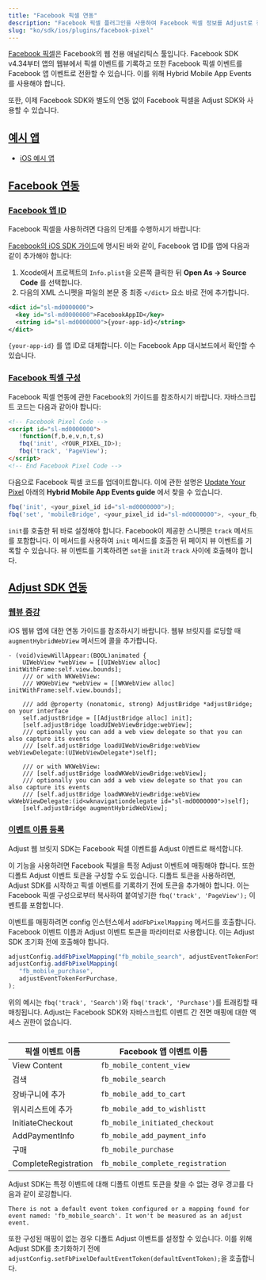 ```yaml
---
title: "Facebook 픽셀 연동"
description: "Facebook 픽셀 플러그인을 사용하여 Facebook 픽셀 정보를 Adjust로 전달합니다."
slug: "ko/sdk/ios/plugins/facebook-pixel"
---
```


[Facebook 픽셀](https://www.facebook.com/business/help/952192354843755?id=1205376682832142)은 Facebook의 웹 전용 애널리틱스 툴입니다. Facebook SDK v4\.34부터 앱의 웹뷰에서 픽셀 이벤트를 기록하고 또한 Facebook 픽셀 이벤트를 Facebook 앱 이벤트로 전환할 수 있습니다. 이를 위해 Hybrid Mobile App Events를 사용해야 합니다.

또한, 이제 Facebook SDK와 별도의 연동 없이 Facebook 픽셀을 Adjust SDK와 사용할 수 있습니다.

## [예시 앱](example-app)

-  [iOS 예시 앱](https://github.com/adjust/ios_sdk/tree/master/examples/AdjustExample-FbPixel)

## [Facebook 연동](facebook-integration)

### [Facebook 앱 ID](facebook-app-id)

Facebook 픽셀을 사용하려면 다음의 단계를 수행하시기 바랍니다:

[Facebook의 iOS SDK 가이드](https://developers.facebook.com/docs/ios/getting-started/#xcode)에 명시된 바와 같이, Facebook 앱 ID를 앱에 다음과 같이 추가해야 합니다:

1. Xcode에서 프로젝트의 `Info.plist`을 오른쪽 클릭한 뒤 **Open As \-> Source Code** 를 선택합니다.
2. 다음의 XML 스니펫을 파일의 본문 중 최종 `</dict>` 요소 바로 전에 추가합니다.

<CodeBlock title="Info.plist">

```xml
<dict id="sl-md0000000">
  <key id="sl-md0000000">FacebookAppID</key>
  <string id="sl-md0000000">{your-app-id}</string>
</dict>

```

</CodeBlock>

`{your-app-id}` 를 앱 ID로 대체합니다. 이는 Facebook App 대시보드에서 확인할 수 있습니다.

### [Facebook 픽셀 구성](facebook-pixel-configuration)

Facebook 픽셀 연동에 관한 Facebook의 가이드를 참조하시기 바랍니다. 자바스크립트 코드는 다음과 같아야 합니다:

```html
<!-- Facebook Pixel Code -->
<script id="sl-md0000000">
   !function(f,b,e,v,n,t,s)
   fbq('init', <YOUR_PIXEL_ID>);
   fbq('track', 'PageView');
</script>
<!-- End Facebook Pixel Code -->
```

다음으로 Facebook 픽셀 코드를 업데이트합니다. 이에 관한 설명은 [Update Your Pixel](https://developers.facebook.com/docs/app-events/hybrid-app-events) 아래의 **Hybrid Mobile App Events guide** 에서 찾을 수 있습니다.

```js
fbq('init', <your_pixel_id id="sl-md0000000">);
fbq('set', 'mobileBridge', <your_pixel_id id="sl-md0000000">, <your_fb_app_id id="sl-md0000000">);
```

<Callout type="important">

`init`를 호출한 뒤 바로 설정해야 합니다. Facebook이 제공한 스니펫은 `track` 메서드를 포함합니다. 이 메서드를 사용하여 `init` 메서드를 호출한 뒤 페이지 뷰 이벤트를 기록할 수 있습니다. 뷰 이벤트를 기록하려면 `set`을 `init`과 `track` 사이에 호출해야 합니다.

</Callout>

## [Adjust SDK 연동](adjust-sdk-integration)

### [웹뷰 증강](augment-the-web-view)

iOS 웹뷰 앱에 대한 연동 가이드를 참조하시기 바랍니다. 웹뷰 브릿지를 로딩할 때 `augmentHybridWebView` 메서드에 콜을 추가합니다.

```objc
- (void)viewWillAppear:(BOOL)animated {
    UIWebView *webView = [[UIWebView alloc] initWithFrame:self.view.bounds];
    /// or with WKWebView:
    /// WKWebView *webView = [[WKWebView alloc] initWithFrame:self.view.bounds];

    /// add @property (nonatomic, strong) AdjustBridge *adjustBridge; on your interface
    self.adjustBridge = [[AdjustBridge alloc] init];
    [self.adjustBridge loadUIWebViewBridge:webView];
    /// optionally you can add a web view delegate so that you can also capture its events
    /// [self.adjustBridge loadUIWebViewBridge:webView webViewDelegate:(UIWebViewDelegate*)self];

    /// or with WKWebView:
    /// [self.adjustBridge loadWKWebViewBridge:webView];
    /// optionally you can add a web view delegate so that you can also capture its events
    /// [self.adjustBridge loadWKWebViewBridge:webView wkWebViewDelegate:(id<wknavigationdelegate id="sl-md0000000">)self];
    [self.adjustBridge augmentHybridWebView];
```

### [이벤트 이름 등록](event-name-registration)

Adjust 웹 브릿지 SDK는 Facebook 픽셀 이벤트를 Adjust 이벤트로 해석합니다.

이 기능을 사용하려면 Facebook 픽셀을 특정 Adjust 이벤트에 매핑해야 합니다. 또한 디폴트 Adjust 이벤트 토큰을 구성할 수도 있습니다. 디폴트 토큰을 사용하려면, Adjust SDK를 시작하고 픽셀 이벤트를 기록하기 전에 토큰을 추가해야 합니다. 이는 Facebook 픽셀 구성으로부터 복사하여 붙여넣기한 `fbq('track', 'PageView');` 이벤트를 포함합니다.

이벤트를 매핑하려면 config 인스턴스에서 `addFbPixelMapping` 메서드를 호출합니다. Facebook 이벤트 이름과 Adjust 이벤트 토큰을 파라미터로 사용합니다. 이는 Adjust SDK 초기화 전에 호출해야 합니다.

```js
adjustConfig.addFbPixelMapping("fb_mobile_search", adjustEventTokenForSearch);
adjustConfig.addFbPixelMapping(
   "fb_mobile_purchase",
   adjustEventTokenForPurchase,
);
```

<Callout type="note">

위의 예시는 `fbq('track', 'Search')`와 `fbq('track', 'Purchase')`를 트래킹할 때 매칭됩니다. Adjust는 Facebook SDK와 자바스크립트 이벤트 간 전면 매핑에 대한 액세스 권한이 없습니다.

</Callout>
<Table>

| 픽셀 이벤트 이름     | Facebook 앱 이벤트 이름           |
| -------------------- | --------------------------------- |
| View Content         | `fb_mobile_content_view`          |
| 검색                 | `fb_mobile_search`                |
| 장바구니에 추가      | `fb_mobile_add_to_cart`           |
| 위시리스트에 추가    | `fb_mobile_add_to_wishlistt`      |
| InitiateCheckout     | `fb_mobile_initiated_checkout`    |
| AddPaymentInfo       | `fb_mobile_add_payment_info`      |
| 구매                 | `fb_mobile_purchase`              |
| CompleteRegistration | `fb_mobile_complete_registration` |

</Table>

Adjust SDK는 특정 이벤트에 대해 디폴트 이벤트 토큰을 찾을 수 없는 경우 경고를 다음과 같이 로깅합니다.

```text
There is not a default event token configured or a mapping found for event named: 'fb_mobile_search'. It won't be measured as an adjust event.
```

또한 구성된 매핑이 없는 경우 디폴트 Adjust 이벤트를 설정할 수 있습니다. 이를 위해 Adjust SDK를 초기화하기 전에 `adjustConfig.setFbPixelDefaultEventToken(defaultEventToken);`을 호출합니다.
